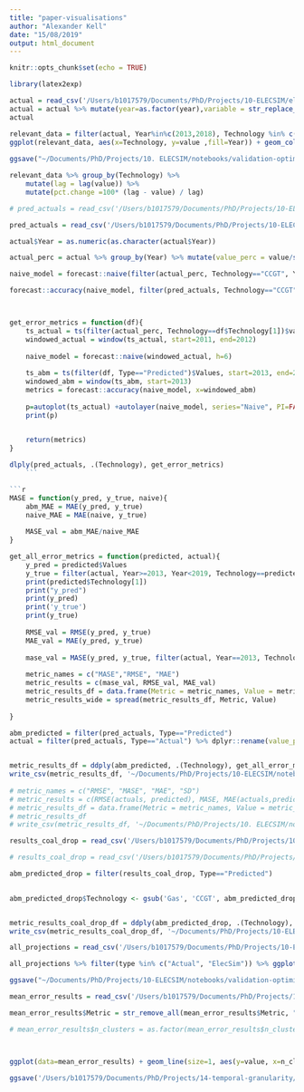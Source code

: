 ```yaml
---
title: "paper-visualisations"
author: "Alexander Kell"
date: "15/08/2019"
output: html_document
---
```


```r
knitr::opts_chunk$set(echo = TRUE)

library(latex2exp)


```


```r
actual = read_csv('/Users/b1017579/Documents/PhD/Projects/10-ELECSIM/elecsim/data/processed/electricity_mix/energy_mix_historical.csv')
actual = actual %>% mutate(year=as.factor(year),variable = str_replace_all(.$variable, c("coal"="Coal", "nuclear"="Nuclear", "ccgt"="CCGT", "solar"="Solar", "wind"="Wind"))) %>% dplyr::rename(Technology=variable, Year=year) 
actual
```


```r
relevant_data = filter(actual, Year%in%c(2013,2018), Technology %in% c("Coal", "Nuclear", "CCGT", "Wind", "Solar"))
ggplot(relevant_data, aes(x=Technology, y=value ,fill=Year)) + geom_col(position = "dodge2") + theme_classic() +theme(text = element_text(size=18))+ xlab("") + ylab("Average Electricity Supply (MW)") +scale_fill_brewer(palette = 'Set2')
    
ggsave("~/Documents/PhD/Projects/10. ELECSIM/notebooks/validation-optimisation/figures/introduction/uk_historical_mix.pdf")

```


```r
relevant_data %>% group_by(Technology) %>%
    mutate(lag = lag(value)) %>%
    mutate(pct.change =100* (lag - value) / lag)

```

```r
# pred_actuals = read_csv('/Users/b1017579/Documents/PhD/Projects/10-ELECSIM/notebooks/validation-optimisation/data/results/predictions_actuals.csv', col_names = c("Type", "Technology", "Year", "Values"))

pred_actuals = read_csv('/Users/b1017579/Documents/PhD/Projects/10-ELECSIM/notebooks/validation-optimisation/data/results/predictions_actuals.csv', col_names = c("Type", "Technology", "Year", "Values"))

actual$Year = as.numeric(as.character(actual$Year))

actual_perc = actual %>% group_by(Year) %>% mutate(value_perc = value/sum(value)*1000)

naive_model = forecast::naive(filter(actual_perc, Technology=="CCGT", Year<2013)$value_perc)

forecast::accuracy(naive_model, filter(pred_actuals, Technology=="CCGT", Type=="Predicted")$Values)



get_error_metrics = function(df){
    ts_actual = ts(filter(actual_perc, Technology==df$Technology[1])$value_perc, start=2011, end=2019, frequency = 1)
    windowed_actual = window(ts_actual, start=2011, end=2012)
    
    naive_model = forecast::naive(windowed_actual, h=6)
    
    ts_abm = ts(filter(df, Type=="Predicted")$Values, start=2013, end=2018)
    windowed_abm = window(ts_abm, start=2013)
    metrics = forecast::accuracy(naive_model, x=windowed_abm)
    
    p=autoplot(ts_actual) +autolayer(naive_model, series="Naive", PI=FALSE) +xlab("Year") + ylab("MW") + autolayer(windowed_abm, series="ABM") + ggtitle(df$Technology[1])
    print(p)

    
    return(metrics)
}

dlply(pred_actuals, .(Technology), get_error_metrics)
    ```

```r

MASE = function(y_pred, y_true, naive){
    abm_MAE = MAE(y_pred, y_true)
    naive_MAE = MAE(naive, y_true)
    
    MASE_val = abm_MAE/naive_MAE
}

get_all_error_metrics = function(predicted, actual){
    y_pred = predicted$Values
    y_true = filter(actual, Year>=2013, Year<2019, Technology==predicted$Technology[1])$value_perc
    print(predicted$Technology[1])
    print("y_pred")
    print(y_pred)
    print('y_true')
    print(y_true)
    
    RMSE_val = RMSE(y_pred, y_true)
    MAE_val = MAE(y_pred, y_true)
    
    mase_val = MASE(y_pred, y_true, filter(actual, Year==2013, Technology==predicted$Technology[1])$value_perc)
    
    metric_names = c("MASE","RMSE", "MAE")
    metric_results = c(mase_val, RMSE_val, MAE_val)
    metric_results_df = data.frame(Metric = metric_names, Value = metric_results) %>%     mutate_if(is.numeric, round, 3)
    metric_results_wide = spread(metric_results_df, Metric, Value)
    
}

abm_predicted = filter(pred_actuals, Type=="Predicted")
actual = filter(pred_actuals, Type=="Actual") %>% dplyr::rename(value_perc = Values)


metric_results_df = ddply(abm_predicted, .(Technology), get_all_error_metrics, actual)
write_csv(metric_results_df, '~/Documents/PhD/Projects/10-ELECSIM/notebooks/validation-optimisation/data/results/error_metrics.csv')
 
# metric_names = c("RMSE", "MASE", "MAE", "SD")
# metric_results = c(RMSE(actuals, predicted), MASE, MAE(actuals,predicted), sd(predicted))
# metric_results_df = data.frame(Metric = metric_names, Value = metric_results) %>% mutate_if(is.numeric, round, 3)
# metric_results_df
# write_csv(metric_results_df, '~/Documents/PhD/Projects/10. ELECSIM/notebooks/validation-optimisation/data/results/error_metrics.csv')

```



```r
results_coal_drop = read_csv('/Users/b1017579/Documents/PhD/Projects/10-ELECSIM/notebooks/validation-optimisation/data/results/predictions_actuals_coal_dropout.csv', col_names = c("Type", "Technology", "Year", "Values"))

# results_coal_drop = read_csv('/Users/b1017579/Documents/PhD/Projects/10-ELECSIM/notebooks/validation-optimisation/data/results/predictions_actuals_coal_dropout1.csv', col_names = c("Type", "Technology", "Year", "Values"))

abm_predicted_drop = filter(results_coal_drop, Type=="Predicted")

    
abm_predicted_drop$Technology <- gsub('Gas', 'CCGT', abm_predicted_drop$Technology)


metric_results_coal_drop_df = ddply(abm_predicted_drop, .(Technology), get_all_error_metrics, actual_perc)
write_csv(metric_results_coal_drop_df, '~/Documents/PhD/Projects/10-ELECSIM/notebooks/validation-optimisation/data/results/error_metrics_coal_dropout.csv')

```



```r
all_projections = read_csv('/Users/b1017579/Documents/PhD/Projects/10-ELECSIM/notebooks/validation-optimisation/data/results/predictions_actuals_all_data_coal_dropout.csv')

all_projections %>% filter(type %in% c("Actual", "ElecSim")) %>% ggplot(aes(x=Technology, y=value_perc, fill=type)) + stat_summary(geom = "bar", fun.y = mean, position = "dodge2") + stat_summary(geom = "errorbar", fun.data = mean_se, position = "dodge2") + theme_classic() +theme(text = element_text(size=18))+ xlab("") + ylab("Electricity Mix (%)") +scale_fill_brewer(palette = 'Set2')

ggsave("~/Documents/PhD/Projects/10-ELECSIM/notebooks/validation-optimisation/figures/introduction/best_run_coal_dropout.pdf")
```

```r

mean_error_results = read_csv('/Users/b1017579/Documents/PhD/Projects/14-temporal-granularity/temporal_granularity/reports/data/long_term_method_comparison/long_term_method_comparison_cleaned.csv')

mean_error_results$Metric = str_remove_all(mean_error_results$Metric, "[$]") %>% str_replace_all("\\{","[") %>% str_replace_all("\\}","]") %>% str_replace_all("_","")

# mean_error_results$n_clusters = as.factor(mean_error_results$n_clusters)



ggplot(data=mean_error_results) + geom_line(size=1, aes(y=value, x=n_clusters, color=Method, group=Method)) + geom_point(aes(y=value, x=n_clusters, color=Method)) + facet_wrap(.~Metric, scales = "free_y", labeller = label_parsed) + xlab(bquote("Number of clusters "~(log[2]))) + ylab("Value") + ylim(0,NA) + theme_light() +theme(text = element_text(size=18)) + scale_color_manual(values = c("#1f78b4", "#33a02c"))  + scale_x_continuous(trans='log2')
    
ggsave('/Users/b1017579/Documents/PhD/Projects/14-temporal-granularity/temporal_granularity/reports/figures/clusters_compared_ggplot.pdf', dpi=1000, width=20, height=7, units="cm")
```


